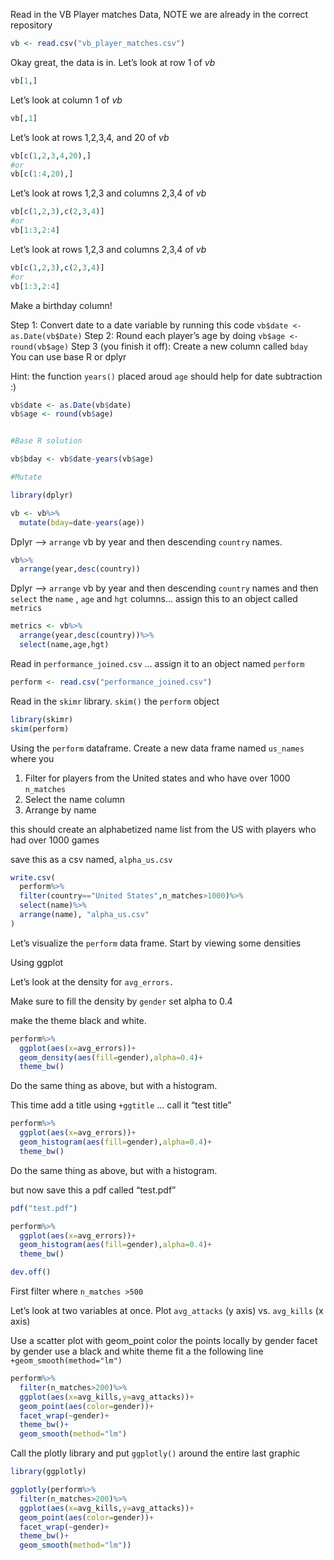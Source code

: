 

Read in the VB Player matches Data, NOTE we are already in the correct repository


```r
vb <- read.csv("vb_player_matches.csv")
```


Okay great, the data is in. Let's look at row 1 of *vb* 


```r
vb[1,]
```



Let's look at column 1 of *vb* 


```r
vb[,1]
```



Let's look at rows 1,2,3,4, and 20 of *vb* 


```r
vb[c(1,2,3,4,20),]
#or
vb[c(1:4,20),]
```



Let's look at rows 1,2,3 and columns 2,3,4 of *vb* 


```r
vb[c(1,2,3),c(2,3,4)]
#or
vb[1:3,2:4]
```


Let's look at rows 1,2,3 and columns 2,3,4 of *vb* 


```r
vb[c(1,2,3),c(2,3,4)]
#or
vb[1:3,2:4]
```


Make a birthday column!

Step 1: Convert date to a date variable by running this code `vb$date <- as.Date(vb$Date)`
Step 2: Round each player's age by doing `vb$age <- round(vb$age)`
Step 3 (you finish it off): Create a new column called `bday` You can use base R or dplyr

Hint: the function `years()` placed aroud `age` should help for date subtraction :) 



```r
vb$date <- as.Date(vb$date)
vb$age <- round(vb$age)


#Base R solution

vb$bday <- vb$date-years(vb$age)

#Mutate

library(dplyr)

vb <- vb%>%
  mutate(bday=date-years(age))
```


Dplyr --> `arrange` vb by year and then descending `country` names.


```r
vb%>%
  arrange(year,desc(country))
```


Dplyr --> `arrange` vb by year and then descending `country` names and then `select` the `name` , `age` and `hgt` columns... assign this to an object called `metrics`


```r
metrics <- vb%>%
  arrange(year,desc(country))%>%
  select(name,age,hgt)
```


Read in `performance_joined.csv` ... assign it to an object named `perform`

```r
perform <- read.csv("performance_joined.csv")
```


Read in the `skimr` library. `skim()` the `perform` object

```r
library(skimr)
skim(perform)
```


Using the `perform` dataframe. Create a new data frame named `us_names` where you

(1) Filter for players from the United states and who have over 1000 `n_matches`
(2) Select the name column
(3) Arrange by name


this should create an alphabetized name list from the US with players who had over 1000 games

save this as a csv named, `alpha_us.csv`

```r
write.csv(
  perform%>%
  filter(country=="United States",n_matches>1000)%>%
  select(name)%>%
  arrange(name), "alpha_us.csv"
)
```

Let's visualize the `perform` data frame. Start by viewing some densities

Using ggplot

Let's look at the density for `avg_errors.` 

Make sure to fill the density by `gender` set alpha to 0.4

make the theme black and white.

```r
perform%>%
  ggplot(aes(x=avg_errors))+
  geom_density(aes(fill=gender),alpha=0.4)+
  theme_bw()
```


Do the same thing as above, but with a histogram.

This time add a title using `+ggtitle` ... call it "test title"  

```r
perform%>%
  ggplot(aes(x=avg_errors))+
  geom_histogram(aes(fill=gender),alpha=0.4)+
  theme_bw()
```


Do the same thing as above, but with a histogram.


but now save this a pdf called "test.pdf"

```r
pdf("test.pdf")

perform%>%
  ggplot(aes(x=avg_errors))+
  geom_histogram(aes(fill=gender),alpha=0.4)+
  theme_bw()

dev.off()
```


First filter where `n_matches >500`

Let's look at two variables at once. Plot `avg_attacks` (y axis) vs. `avg_kills` (x axis)

Use a scatter plot with geom_point
color the points locally by gender
facet by gender
use a black and white theme
fit a the following line `+geom_smooth(method="lm")`

```r
perform%>%
  filter(n_matches>200)%>%
  ggplot(aes(x=avg_kills,y=avg_attacks))+
  geom_point(aes(color=gender))+
  facet_wrap(~gender)+
  theme_bw()+
  geom_smooth(method="lm")

```


Call the plotly library and put `ggplotly()` around the entire last graphic

```r
library(ggplotly)

ggplotly(perform%>%
  filter(n_matches>200)%>%
  ggplot(aes(x=avg_kills,y=avg_attacks))+
  geom_point(aes(color=gender))+
  facet_wrap(~gender)+
  theme_bw()+
  geom_smooth(method="lm"))

```



